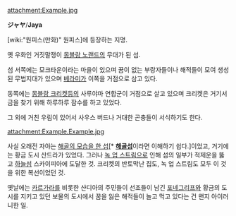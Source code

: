 attachment:Example.jpg

'''ジャヤ'''/'''Jaya'''

[wiki:"원피스(만화)" 원피스]에 등장하는 지명.

옛 우화인 거짓말쟁이 [[몽블랑 노랜드]]의 무대가 된 섬. 

섬 서쪽에는 모크타운이라는 마을이 있으며 꿈이 없는 부랑자들이나 해적들이 모여 생성된 무법지대가 있으며 [[베라미]]가 이쪽을 거점으로 삼고 있다. 

동쪽에는 [[몽블랑 크리켓]]등의 사루야마 연합군이 거점으로 살고 있으며 크리켓은 거기서 금을 찾기 위해 하루하루 잠수를 하고 있었다.

그 외에 거친 우림이 있어서 사우스 버드나 거대한 곤충들이 서식하기도 한다.

attachment:Example.Example.jpg

사실 오래전 자야는 [[킹콩#s-3.1|해골의 모습을 한 섬]][* '''[[해골]]섬'''이라면 이해하기 쉽다.]이었고, 거기에는 황금 도시 산드라가 있었다. 그러나 [[녹 업 스트림]]으로 인해 섬의 일부가 적제운을 뚫고 [[하늘섬]] 스카이피아에 도달한 것. 크리켓의 반토막난 집도, 녹 업 스트림도 모두 이 것을 위한 복선이었던 것.

옛날에는 [[카르가라]]를 비롯한 샨디아의 주민들이 선조들이 남긴 [[포네그리프]]와 황금의 도시를 지키고 있던 보물의 도시에서 꿈을 잃은 해적들이 놀고 먹고 있다는 건 왠지 아이러니한 일.
